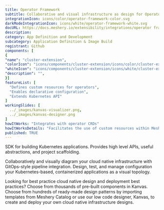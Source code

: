 ```yaml
---
title: Operator Framework
subtitle: Collaborative and visual infrastructure as design for Operator Framework
integrationIcon: icons/color/operator-framework-color.svg
darkModeIntegrationIcon: icons/white/operator-framework-white.svg
docURL: https://docs.meshery.io/extensibility/integrations/operator framework
description: 
category: App Definition and Development
subcategory: Application Definition & Image Build
registrant: Github
components: [
{
"name": "cluster-extension",
"colorIcon": "icons/components/cluster-extension/icons/color/cluster-extension-color.svg",
"whiteIcon": "icons/components/cluster-extension/icons/white/cluster-extension-white.svg",
"description": "",
}]
featureList: [
  "Defines custom resources for operators",
  "Enables declarative configuration",
  "Extends Kubernetes API"
]
workingSlides: [
  ../_images/kanvas-visualizer.png,
  ../_images/kanvas-designer.png
]
howItWorks: "Integrates with operator CRDs"
howItWorksDetails: "Facilitates the use of custom resources within Meshery"
published: TRUE
---
```

<p>
SDK for building Kubernetes applications. Provides high level APIs, useful abstractions, and project scaffolding.
</p>
<p>
    Collaboratively and visually diagram your cloud native infrastructure with GitOps-style pipeline integration. Design, test, and manage configuration your Kubernetes-based, containerized applications as a visual topology.
</p>
<p>
    Looking for best practice cloud native design and deployment best practices? Choose from thousands of pre-built components in Kanvas. Choose from hundreds of ready-made design patterns by importing templates from Meshery Catalog or use our low code designer, Kanvas, to create and deploy your own cloud native infrastructure designs.
</p>
